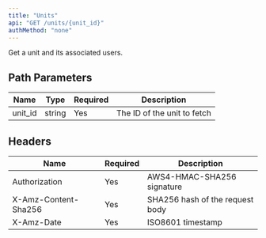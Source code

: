 ```yaml
---
title: "Units"
api: "GET /units/{unit_id}"
authMethod: "none"
---
```


Get a unit and its associated users.

## Path Parameters


| Name | Type | Required | Description |
| --- | --- | --- | --- |
| unit_id | string | Yes | The ID of the unit to fetch |


## Headers


| Name | Required | Description |
| --- | --- | --- |
| Authorization | Yes | AWS4-HMAC-SHA256 signature |
| X-Amz-Content-Sha256 | Yes | SHA256 hash of the request body |
| X-Amz-Date | Yes | ISO8601 timestamp |

